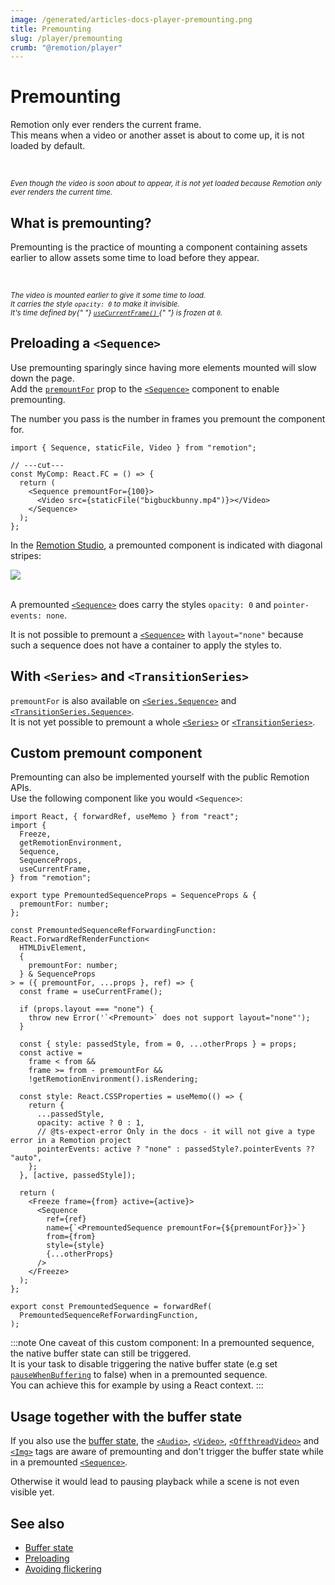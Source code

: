 ```yaml
---
image: /generated/articles-docs-player-premounting.png
title: Premounting
slug: /player/premounting
crumb: "@remotion/player"
---
```



# Premounting<AvailableFrom v="4.0.140"/>

Remotion only ever renders the current frame.  
This means when a video or another asset is about to come up, it is not loaded by default.

<NoPremounting />
<br />
<p style={{ lineHeight: 1.2 }}>
  <sub>
    <em>
      Even though the video is soon about to appear, it is not yet loaded
      because Remotion only ever renders the current time.
    </em>
  </sub>
</p>

## What is premounting?

Premounting is the practice of mounting a component containing assets earlier to allow assets some time to load before they appear.

<Premounting />
<br />
<p style={{ lineHeight: 1.2 }}>
  <sub>
    <em>
      The video is mounted earlier to give it some time to load.
      <br />
      It carries the style <code>opacity: 0</code> to make it invisible.
      <br />
      It's time defined by{" "}
      <a href="/docs/use-current-frame">
        <code>useCurrentFrame()</code>
      </a>{" "}
      is frozen at <code>0</code>.
    </em>
  </sub>
</p>

## Preloading a `<Sequence>`

Use premounting sparingly since having more elements mounted will slow down the page.  
Add the [`premountFor`](/docs/sequence#premountfor) prop to the [`<Sequence>`](/docs/sequence) component to enable premounting.

The number you pass is the number in frames you premount the component for.

```tsx twoslash title="Premounted.tsx"
import { Sequence, staticFile, Video } from "remotion";

// ---cut---
const MyComp: React.FC = () => {
  return (
    <Sequence premountFor={100}>
      <Video src={staticFile("bigbuckbunny.mp4")}></Video>
    </Sequence>
  );
};
```

In the [Remotion Studio](/docs/studio), a premounted component is indicated with diagonal stripes:

<img src="/img/premount.png" />
<br />
<br />

A premounted [`<Sequence>`](/docs/sequence) does carry the styles `opacity: 0` and `pointer-events: none`.

It is not possible to premount a [`<Sequence>`](/docs/sequence) with `layout="none"` because such a sequence does not have a container to apply the styles to.

## With `<Series>` and `<TransitionSeries>`

`premountFor` is also available on [`<Series.Sequence>`](/docs/series) and [`<TransitionSeries.Sequence>`](/docs/transitions/transitionseries).  
It is not yet possible to premount a whole [`<Series>`](/docs/series) or [`<TransitionSeries>`](/docs/transitions/transitionseries).

## Custom premount component

Premounting can also be implemented yourself with the public Remotion APIs.  
Use the following component like you would `<Sequence>`:

```tsx twoslash title="PremountedSequence.tsx"
import React, { forwardRef, useMemo } from "react";
import {
  Freeze,
  getRemotionEnvironment,
  Sequence,
  SequenceProps,
  useCurrentFrame,
} from "remotion";

export type PremountedSequenceProps = SequenceProps & {
  premountFor: number;
};

const PremountedSequenceRefForwardingFunction: React.ForwardRefRenderFunction<
  HTMLDivElement,
  {
    premountFor: number;
  } & SequenceProps
> = ({ premountFor, ...props }, ref) => {
  const frame = useCurrentFrame();

  if (props.layout === "none") {
    throw new Error('`<Premount>` does not support layout="none"');
  }

  const { style: passedStyle, from = 0, ...otherProps } = props;
  const active =
    frame < from &&
    frame >= from - premountFor &&
    !getRemotionEnvironment().isRendering;

  const style: React.CSSProperties = useMemo(() => {
    return {
      ...passedStyle,
      opacity: active ? 0 : 1,
      // @ts-expect-error Only in the docs - it will not give a type error in a Remotion project
      pointerEvents: active ? "none" : passedStyle?.pointerEvents ?? "auto",
    };
  }, [active, passedStyle]);

  return (
    <Freeze frame={from} active={active}>
      <Sequence
        ref={ref}
        name={`<PremountedSequence premountFor={${premountFor}}>`}
        from={from}
        style={style}
        {...otherProps}
      />
    </Freeze>
  );
};

export const PremountedSequence = forwardRef(
  PremountedSequenceRefForwardingFunction,
);
```

:::note
One caveat of this custom component: In a premounted sequence, the native buffer state can still be triggered.  
It is your task to disable triggering the native buffer state (e.g set [`pauseWhenBuffering`](/docs/offthreadvideo#pausewhenbuffering) to false) when in a premounted sequence.  
You can achieve this for example by using a React context.
:::

## Usage together with the buffer state

If you also use the [buffer state](/docs/player/buffer-state), the [`<Audio>`](/docs/audio#pausewhenbuffering), [`<Video>`](/docs/video#pausewhenbuffering), [`<OffthreadVideo>`](/docs/offthreadvideo#pausewhenloading) and [`<Img>`](/docs/img#pausewhenloading) tags are aware of premounting and don't trigger the buffer state while in a premounted [`<Sequence>`](/docs/sequence).

Otherwise it would lead to pausing playback while a scene is not even visible yet.

## See also

- [Buffer state](/docs/player/buffer-state)
- [Preloading](/docs/player/preloading)
- [Avoiding flickering](/docs/troubleshooting/player-flicker)
